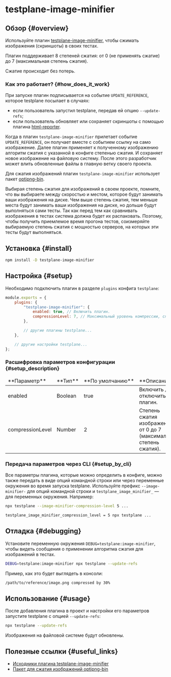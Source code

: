 
# testplane-image-minifier

## Обзор {#overview}

Используйте плагин [testplane-image-minifier][testplane-image-minifier], чтобы сжимать изображения (скриншоты) в своих тестах.

Плагин поддерживает 8 степеней сжатия: от 0 (не применять сжатие) до 7 (максимальная степень сжатия).

Сжатие происходит без потерь.

### Как это работает? {#how_does_it_work}

При запуске плагин подписывается на событие `UPDATE_REFERENCE`, которое testplane посылает в случаях:

-   если пользователь запустил testplane, передав ей опцию `--update-refs`;
-   если пользователь обновляет или сохраняет скриншоты с помощью плагина [html-reporter][html-reporter].

Когда в плагин `testplane-image-minifier` прилетает событие `UPDATE_REFERENCE`, он получает вместе с событием ссылку на само изображение. Далее плагин применяет к полученному изображению алгоритм сжатия с указанной в конфиге степенью сжатия. И сохраняет новое изображение на файловую систему. После этого разработчик может влить обновленные файлы в главную ветку своего проекта.

Для сжатия изображений плагин `testplane-image-minifier` использует пакет [optipng-bin][optipng-bin].

<Admonition type="info">
    Выбирая степень сжатия для изображений в своем проекте, помните, что вы выбираете между
    скоростью и местом, которое будут занимать ваши изображения на диске. Чем выше степень сжатия,
    тем меньше места будут занимать ваши изображения на диске, но дольше будут выполняться сами
    тесты. Так как перед тем как сравнивать изображения в тестах система должна будет их
    распаковать. Поэтому, чтобы получить приемлемое время прогона тестов, соизмеряйте выбираемую
    степень сжатия с мощностью серверов, на которых эти тесты будут выполняться.
</Admonition>

## Установка {#install}

```bash
npm install -D testplane-image-minifier
```

## Настройка {#setup}

Необходимо подключить плагин в разделе `plugins` конфига `testplane`:

```javascript
module.exports = {
    plugins: {
        "testplane-image-minifier": {
            enabled: true, // Включить плагин.
            compressionLevel: 7, // Максимальный уровень компрессии, сжатие займет какое-то время
        },

        // другие плагины testplane...
    },

    // другие настройки testplane...
};
```

### Расшифровка параметров конфигурации {#setup_description}

<table>
<thead>
<tr><td>**Параметр**</td><td>**Тип**</td><td>**По&nbsp;умолчанию**</td><td>**Описание**</td></tr>
</thead>
<tbody>
<tr><td>enabled</td><td>Boolean</td><td>true</td><td>Включить / отключить плагин.</td></tr>
<tr><td>compressionLevel</td><td>Number</td><td>2</td><td>Степень сжатия изображения: от 0 до 7 (максимальная степень сжатия).</td></tr>

</tbody>
</table>

### Передача параметров через CLI {#setup_by_cli}

Все параметры плагина, которые можно определить в конфиге, можно также передать в виде опций командной строки или через переменные окружения во время запуска testplane. Используйте префикс `--image-minifier-` для опций командной строки и `testplane_image_minifier_` &mdash; для переменных окружения. Например:

```bash
npx testplane --image-minifier-compression-level 5 ...
```

```bash
testplane_image_minifier_compression_level = 5 npx testplane ...
```

## Отладка {#debugging}

Установите переменную окружения `DEBUG=testplane:image-minifier`, чтобы видеть сообщения о применении алгоритма сжатия для изображений в тестах.

```bash
DEBUG=testplane:image-minifier npx testplane --update-refs
```

Пример, как это будет выглядеть в консоли:

```bash
/path/to/reference/image.png compressed by 30%
```

## Использование {#usage}

После добавления плагина в проект и настройки его параметров запустите testplane с опцией `--update-refs`:

```bash
npx testplane --update-refs
```

Изображения на файловой системе будут обновлены.

## Полезные ссылки {#useful_links}

-   [Исходники плагина testplane-image-minifier][testplane-image-minifier]
-   [Пакет для сжатия изображений optipng-bin][optipng-bin]

[testplane-image-minifier]: https://github.com/gemini-testing/testplane-image-minifier/
[html-reporter]: ../plugins/html-reporter
[optipng-bin]: https://www.npmjs.com/package/optipng-bin
